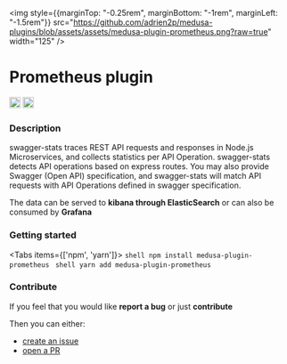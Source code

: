 <img style={{marginTop: "-0.25rem", marginBottom: "-1rem", marginLeft: "-1.5rem"}} src="https://github.com/adrien2p/medusa-plugins/blob/assets/assets/medusa-plugin-prometheus.png?raw=true" width="125" />

# Prometheus plugin

<div style={{display: "flex"}}>
    <a style={{display: "inline"}} href="https://www.npmjs.com/package/medusa-plugin-prometheus"><img alt="NPM Version" src="https://img.shields.io/npm/v/medusa-plugin-prometheus.svg" height="20"/></a>
    <a style={{display: "inline", marginLeft: "0.5rem"}} href="https://github.com/adrien2p/medusa-plugins/tree/main/packages/medusa-plugin-prometheus"><img alt="NPM Version" src="https://img.shields.io/badge/github-%23121011.svg?style=Flat-square&logo=github&logoColor=white" height="20"/></a>
</div>

### Description

swagger-stats traces REST API requests and responses in Node.js Microservices, and collects statistics per API Operation. swagger-stats detects API operations based on express routes. You may also provide Swagger (Open API) specification, and swagger-stats will match API requests with API Operations defined in swagger specification.

The data can be served to **kibana through ElasticSearch** or can also be consumed by **Grafana**

### Getting started


<Tabs items={['npm', 'yarn']}>
  <Tab>
    ```shell
    npm install medusa-plugin-prometheus
    ```
  </Tab>
  <Tab>
    ```shell
    yarn add medusa-plugin-prometheus
    ```
  </Tab>
</Tabs>

### Contribute

If you feel that you would like **report a bug** or just **contribute**

Then you can either:
- [create an issue](https://github.com/adrien2p/medusa-plugins/issues)
- [open a PR](https://github.com/adrien2p/medusa-plugins/pulls)